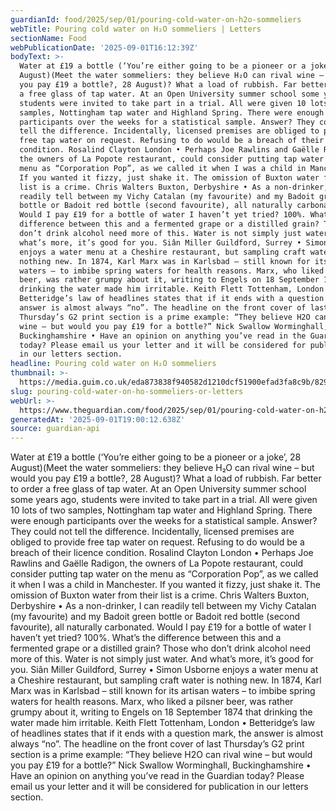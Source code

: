 ```yaml
---
guardianId: food/2025/sep/01/pouring-cold-water-on-h2o-sommeliers
webTitle: Pouring cold water on H₂O sommeliers | Letters
sectionName: Food
webPublicationDate: '2025-09-01T16:12:39Z'
bodyText: >-
  Water at £19 a bottle (‘You’re either going to be a pioneer or a joke’, 28
  August)(Meet the water sommeliers: they believe H₂O can rival wine – but would
  you pay £19 a bottle?, 28 August)? What a load of rubbish. Far better to order
  a free glass of tap water. At an Open University summer school some years ago,
  students were invited to take part in a trial. All were given 10 lots of two
  samples, Nottingham tap water and Highland Spring. There were enough
  participants over the weeks for a statistical sample. Answer? They could not
  tell the difference. Incidentally, licensed premises are obliged to provide
  free tap water on request. Refusing to do would be a breach of their licence
  condition. Rosalind Clayton London • Perhaps Joe Rawlins and Gaëlle Radigon,
  the owners of La Popote restaurant, could consider putting tap water on the
  menu as “Corporation Pop”, as we called it when I was a child in Manchester.
  If you wanted it fizzy, just shake it. The omission of Buxton water from their
  list is a crime. Chris Walters Buxton, Derbyshire • As a non-drinker, I can
  readily tell between my Vichy Catalan (my favourite) and my Badoit green
  bottle or Badoit red bottle (second favourite), all naturally carbonated.
  Would I pay £19 for a bottle of water I haven’t yet tried? 100%. What’s the
  difference between this and a fermented grape or a distilled grain? Those who
  don’t drink alcohol need more of this. Water is not simply just water. And
  what’s more, it’s good for you. Siân Miller Guildford, Surrey • Simon Usborne
  enjoys a water menu at a Cheshire restaurant, but sampling craft water is
  nothing new. In 1874, Karl Marx was in Karlsbad – still known for its artisan
  waters – to imbibe spring waters for health reasons. Marx, who liked a pilsner
  beer, was rather grumpy about it, writing to Engels on 18 September 1874 that
  drinking the water made him irritable. Keith Flett Tottenham, London •
  Betteridge’s law of headlines states that if it ends with a question mark, the
  answer is almost always “no”. The headline on the front cover of last
  Thursday’s G2 print section is a prime example: “They believe H2O can rival
  wine – but would you pay £19 for a bottle?” Nick Swallow Worminghall,
  Buckinghamshire • Have an opinion on anything you’ve read in the Guardian
  today? Please email us your letter and it will be considered for publication
  in our letters section.
headline: Pouring cold water on H₂O sommeliers
thumbnail: >-
  https://media.guim.co.uk/eda873838f940582d1210dcf51900efad3fa8c9b/829_0_6138_4912/500.jpg
slug: pouring-cold-water-on-ho-sommeliers-or-letters
webUrl: >-
  https://www.theguardian.com/food/2025/sep/01/pouring-cold-water-on-h2o-sommeliers
generatedAt: '2025-09-01T19:00:12.638Z'
source: guardian-api
---
```

Water at £19 a bottle (‘You’re either going to be a pioneer or a joke’, 28 August)(Meet the water sommeliers: they believe H₂O can rival wine – but would you pay £19 a bottle?, 28 August)? What a load of rubbish. Far better to order a free glass of tap water. At an Open University summer school some years ago, students were invited to take part in a trial. All were given 10 lots of two samples, Nottingham tap water and Highland Spring. There were enough participants over the weeks for a statistical sample. Answer? They could not tell the difference. Incidentally, licensed premises are obliged to provide free tap water on request. Refusing to do would be a breach of their licence condition. Rosalind Clayton London • Perhaps Joe Rawlins and Gaëlle Radigon, the owners of La Popote restaurant, could consider putting tap water on the menu as “Corporation Pop”, as we called it when I was a child in Manchester. If you wanted it fizzy, just shake it. The omission of Buxton water from their list is a crime. Chris Walters Buxton, Derbyshire • As a non-drinker, I can readily tell between my Vichy Catalan (my favourite) and my Badoit green bottle or Badoit red bottle (second favourite), all naturally carbonated. Would I pay £19 for a bottle of water I haven’t yet tried? 100%. What’s the difference between this and a fermented grape or a distilled grain? Those who don’t drink alcohol need more of this. Water is not simply just water. And what’s more, it’s good for you. Siân Miller Guildford, Surrey • Simon Usborne enjoys a water menu at a Cheshire restaurant, but sampling craft water is nothing new. In 1874, Karl Marx was in Karlsbad – still known for its artisan waters – to imbibe spring waters for health reasons. Marx, who liked a pilsner beer, was rather grumpy about it, writing to Engels on 18 September 1874 that drinking the water made him irritable. Keith Flett Tottenham, London • Betteridge’s law of headlines states that if it ends with a question mark, the answer is almost always “no”. The headline on the front cover of last Thursday’s G2 print section is a prime example: “They believe H2O can rival wine – but would you pay £19 for a bottle?” Nick Swallow Worminghall, Buckinghamshire • Have an opinion on anything you’ve read in the Guardian today? Please email us your letter and it will be considered for publication in our letters section.
